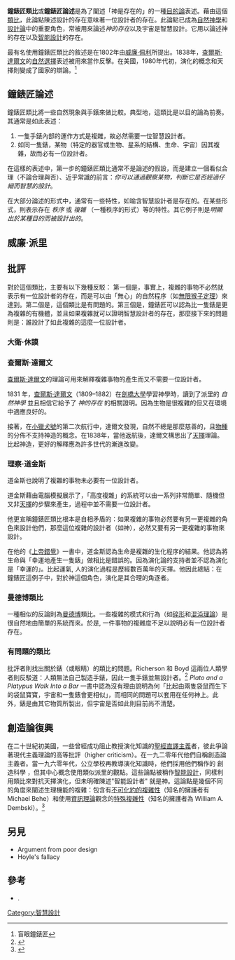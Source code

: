 '''鐘錶匠類比'''或'''鐘錶匠論述'''是為了闡述「神是存在的」的一種[[目的論|目的論]]表述。藉由這個[[類比|類比]]，此論點陳述設計的存在意味著一位設計者的存在。此論點已成為[[自然神學|自然神學]]和[[設計論|設計論]]中的重要角色，常被用來論述''神的存在''以及宇宙是智慧設計。它用以論述神的存在以及[[智能設計|智能設計]]的存在。

最有名使用鐘錶匠類比的敘述是在1802年由[[威廉·佩利_(哲学家)|威廉·佩利]]所提出。1838年，[[查爾斯·達爾文|查爾斯·達爾文]]的[[自然選擇|自然選擇]]表述被用來當作反擊。在美國，1980年代初，演化的概念和天擇則變成了國家的辯論。<ref>盲眼鐘錶匠</ref>

==鐘錶匠論述==
鐘錶匠類比將一些自然現象與手錶來做比較。典型地，這類比是以目的論為前奏。其通常是如此表述：
#一隻手錶內部的運作方式是複雜，故必然需要一位智慧設計者。
#如同一隻錶，某物（特定的器官或生物、星系的結構、生命、宇宙）因其複雜，故而必有一位設計者。

在這樣的表述中，第一步的鐘錶匠類比通常不是論述的假設，而是建立一個看似合理（不論合理與否）、近乎常識的前言：''你可以通過觀察某物，判斷它是否經過仔細而智慧的設計''。

在大部分論述的形式中，通常有一些特性，如喻含智慧設計者是存在的。在某些形式，則表示存在 ''秩序'' 或 ''複雜'' （一種秩序的形式）等的特性。其它例子則是''明顯出於某種目的而被設計出的''。

==威廉·派里==

{{Quote|當走過荒原時，假設我踢到了一塊石頭時，接著問道：這石頭打哪兒來？我可能會回答：我沒辦法回答，它一直就在這兒。這個回答並不顯得奇怪。但假設我發現在地上有著一隻錶，然後問它為何在這。我很難認同前一個答案：就我所知，它一直在那。……必然是在某時某地，有一位或一群工匠們出於某種目的製造了它。他們了解它的架構，設計。……從手錶裡能找到的任何設計的跡象也都在自然中存在。不同的是，自然界的事物是更為複雜的。|威廉·派里，《自然神學》，1802。}}

==批評==
對於這個類比，主要有以下幾種反駁：
第一個是，事實上，複雜的事物不必然就表示有一位設計者的存在，而是可以由「無心」的自然程序（如[[無限猴子定理|無限猴子定理]]）來達到。第二個是，這個類比是有問題的。第三個是，鐘錶匠可以認為比一隻錶是更為複雜的有機體，並且如果複雜就可以證明智慧設計者的存在，那麼接下來的問題則是：誰設計了如此複雜的這麼一位設計者。

===大衛·休謨===
{{main|大衛·休謨}}

===查爾斯·達爾文===
{{main|查爾斯·達爾文}}

[[查爾斯·達爾文|查爾斯·達爾文]]的理論可用來解釋複雜事物的產生而又不需要一位設計者。

1831 年，[[查爾斯·達爾文|查爾斯·達爾文]]（1809–1882）在[[劍橋大學|劍橋大學]]學習神學時，讀到了派里的 ''自然神學'' 並且相信它給予了 ''神的存在'' 的相關證明。因為生物是很複雜的但又在環境中適應良好的。

接著，在[[小獵犬號|小獵犬號]]的第二次航行中，達爾文發現，自然不總是那麼慈善的，且[[物種|物種]]的分佈不支持神造的概念。在1838年，當他返航後，達爾文構思出了[[天擇|天擇]]理論。比起神造，更好的解釋應為許多世代的漸進改變。

===理察·道金斯===
{{main|理察·道金斯}}
道金斯也說明了複雜的事物未必要有一位設計者。

道金斯藉由電腦模擬展示了，「高度複雜」的系統可以由一系列非常簡單、隨機但又非[[天擇|天擇]]的步驟來產生，過程中並不需要一位設計者。

他更宣稱鐘錶匠類比根本是自相矛盾的：如果複雜的事物必然要有另一更複雜的角色來設計他們，那麼這位複雜的設計者（如神），必然又要有另一更複雜的事物來設計。

在他的《[[上帝錯覺|上帝錯覺]]》一書中，道金斯認為生命是複雜的生化程序的結果。他認為將生命與「幸運地產生一隻錶」做相比是錯誤的。因為演化論的支持者並不認為演化是「幸運的」。比起運氣, 人的演化過程是歷經數百萬年的天擇。他因此總結：在鐘錶匠這例子中，對於神這個角色，演化是其合理的角逐者。

===曼德博類比===

一種相似的反論則為[[曼德博集合|曼德博]]類比。一些複雜的模式和行為（如[[碎形|碎形]]和[[混沌理論|混沌理論]]）是很自然地由簡單的系統而來。於是, 一件事物的複雜度不足以說明必有一位設計者存在。

===有問題的類比===
批評者則找出關於錶（或眼睛）的類比的問題。Richerson 和 Boyd 這兩位人類學者則反駁道：人類無法自己製造手錶，因此一隻手錶並無設計者。<ref>{{Harvnb|Richerson & Boyd|2005|p=50}}</ref> ''Plato and a Platypus Walk Into a Bar'' 一書中認為沒有理由說明為何「比起由兩隻袋鼠而生下的袋鼠寶寶，宇宙和一隻錶會更相似」，而相同的問題可以套用在任何神上。此外，錶是由其它物質所製出，但宇宙是否如此則目前尚不清楚。

==創造論復興==
在二十世紀初美國，一些曾經成功阻止教授演化知識的[[聖經直譯主義|聖經直譯主義]]者，彼此爭論著現代主義理論的高等批評（higher criticism）。在一九二零年代他們自稱創造論主義者。當一九六零年代，公立學校再教導演化知識時，他們採用他們稱作的 創造科學 ，但其中心概念使用類似派里的觀點。這些論點被稱作[[智能設計|智能設計]]，同樣利用類比來對抗天擇演化，但未明確陳述"智能設計者" 就是神。這論點是幾個不同的角度來闡述生理機能的複雜：包含有[[不可化約的複雜性|不可化約的複雜性]]（知名的擁護者有 Michael Behe）和使用[[資訊理論|資訊理論]]觀念的[[特殊複雜性|特殊複雜性]]（知名的擁護者為 William A. Dembski）。<ref>{{cite journal |author=Scott EC, Matzke NJ |title=Biological design in science classrooms |journal=Proc. Natl. Acad. Sci. U.S.A. |volume=104 Suppl 1 |issue= |pages=8669–76 |pmid=17494747 |pmc=1876445 |doi=10.1073/pnas.0701505104 |url=http://www.pnas.org/cgi/pmidlookup?view=long&pmid=17494747 |ref=harv |bibcode=2007PNAS..104.8669S|date=May 2007}}</ref>

==另見==
* Argument from poor design
* Hoyle's fallacy

== 參考 ==
{{reflist}}

* {{Cite book
 | surname1    = Richerson
 | given1      = Peter J.
 | surname2    = Boyd
 | given2      = Robert
 | year        = 2005
 | title       = Not by Genes Alone: How Culture Transformed Human Evolution
 | url    = https://archive.org/details/notbygenesaloneh0000rich
 | publisher   = Chicago,  University of Chicago Press
 | isbn        = 0-226-71284-2
 | ref    = harv
 | postscript    = <!--None-->
}}.

[[Category:智慧設計|Category:智慧設計]]